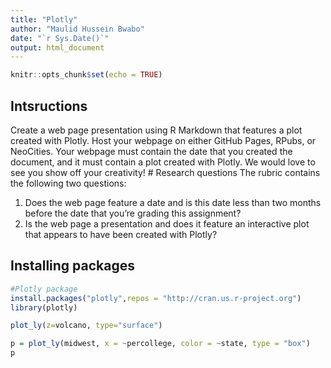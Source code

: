 ```yaml
---
title: "Plotly"
author: "Maulid Hussein Bwabo"
date: "`r Sys.Date()`"
output: html_document
---
```


```r
knitr::opts_chunk$set(echo = TRUE)
```

## Intsructions
Create a web page presentation using R Markdown that features a plot created with Plotly. Host your webpage on either GitHub Pages, RPubs, or NeoCities. Your webpage must contain the date that you created the document, and it must contain a plot created with Plotly. We would love to see you show off your creativity! 
# Research questions 
The rubric contains the following two questions:

1. Does the web page feature a date and is this date less than two months before the date that you’re grading this assignment?
2. Is the web page a presentation and does it feature an interactive plot that appears to have been created with Plotly?

## Installing packages
```r
#Plotly package
install.packages("plotly",repos = "http://cran.us.r-project.org")
library(plotly)
```

```r
plot_ly(z=volcano, type="surface")
```

```r
p = plot_ly(midwest, x = ~percollege, color = ~state, type = "box")
p
```